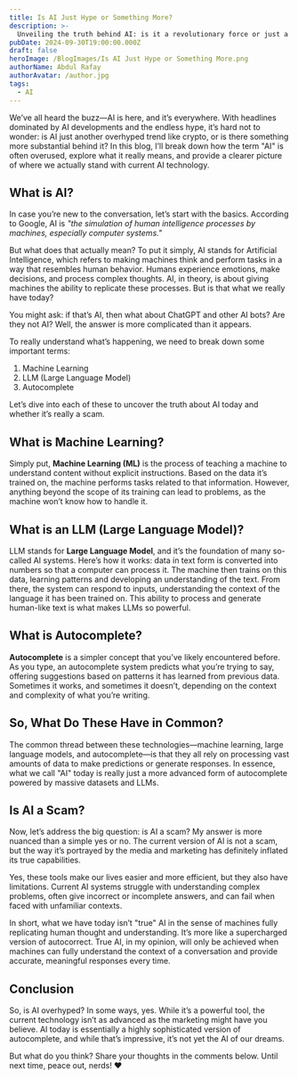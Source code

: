 ```yaml
---
title: Is AI Just Hype or Something More?
description: >-
  Unveiling the truth behind AI: is it a revolutionary force or just a glorified autocomplete?
pubDate: 2024-09-30T19:00:00.000Z
draft: false
heroImage: /BlogImages/Is AI Just Hype or Something More.png
authorName: Abdul Rafay
authorAvatar: /author.jpg
tags:
  - AI
---
```


We’ve all heard the buzz—AI is here, and it’s everywhere. With headlines dominated by AI developments and the endless hype, it’s hard not to wonder: is AI just another overhyped trend like crypto, or is there something more substantial behind it? In this blog, I’ll break down how the term "AI" is often overused, explore what it really means, and provide a clearer picture of where we actually stand with current AI technology.

## What is AI?

In case you’re new to the conversation, let’s start with the basics. According to Google, AI is _"the simulation of human intelligence processes by machines, especially computer systems."_

But what does that actually mean? To put it simply, AI stands for Artificial Intelligence, which refers to making machines think and perform tasks in a way that resembles human behavior. Humans experience emotions, make decisions, and process complex thoughts. AI, in theory, is about giving machines the ability to replicate these processes. But is that what we really have today?

You might ask: if that’s AI, then what about ChatGPT and other AI bots? Are they not AI? Well, the answer is more complicated than it appears.

To really understand what’s happening, we need to break down some important terms:

1. Machine Learning
2. LLM (Large Language Model)
3. Autocomplete

Let’s dive into each of these to uncover the truth about AI today and whether it’s really a scam.

## What is Machine Learning?

Simply put, **Machine Learning (ML)** is the process of teaching a machine to understand content without explicit instructions. Based on the data it’s trained on, the machine performs tasks related to that information. However, anything beyond the scope of its training can lead to problems, as the machine won’t know how to handle it.

## What is an LLM (Large Language Model)?

LLM stands for **Large Language Model**, and it’s the foundation of many so-called AI systems. Here’s how it works: data in text form is converted into numbers so that a computer can process it. The machine then trains on this data, learning patterns and developing an understanding of the text. From there, the system can respond to inputs, understanding the context of the language it has been trained on. This ability to process and generate human-like text is what makes LLMs so powerful.

## What is Autocomplete?

**Autocomplete** is a simpler concept that you’ve likely encountered before. As you type, an autocomplete system predicts what you’re trying to say, offering suggestions based on patterns it has learned from previous data. Sometimes it works, and sometimes it doesn’t, depending on the context and complexity of what you’re writing.

## So, What Do These Have in Common?

The common thread between these technologies—machine learning, large language models, and autocomplete—is that they all rely on processing vast amounts of data to make predictions or generate responses. In essence, what we call "AI" today is really just a more advanced form of autocomplete powered by massive datasets and LLMs.

## Is AI a Scam?

Now, let’s address the big question: is AI a scam? My answer is more nuanced than a simple yes or no. The current version of AI is not a scam, but the way it’s portrayed by the media and marketing has definitely inflated its true capabilities.

Yes, these tools make our lives easier and more efficient, but they also have limitations. Current AI systems struggle with understanding complex problems, often give incorrect or incomplete answers, and can fail when faced with unfamiliar contexts.

In short, what we have today isn’t "true" AI in the sense of machines fully replicating human thought and understanding. It’s more like a supercharged version of autocorrect. True AI, in my opinion, will only be achieved when machines can fully understand the context of a conversation and provide accurate, meaningful responses every time.

## Conclusion

So, is AI overhyped? In some ways, yes. While it’s a powerful tool, the current technology isn’t as advanced as the marketing might have you believe. AI today is essentially a highly sophisticated version of autocomplete, and while that’s impressive, it’s not yet the AI of our dreams.

But what do you think? Share your thoughts in the comments below.
Until next time, peace out, nerds! ❤️
